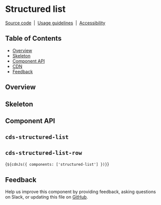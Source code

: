 
<Meta of={StructuredListStories} />

# Structured list

[Source code](https://github.com/carbon-design-system/carbon/tree/main/packages/web-components/src/components/structured-list)
&nbsp;|&nbsp;
[Usage guidelines](https://www.carbondesignsystem.com/components/structured-list/usage)
&nbsp;|&nbsp;
[Accessibility](https://www.carbondesignsystem.com/components/structured-list/accessibility)

## Table of Contents

- [Overview](#overview)
- [Skeleton](#skeleton)
- [Component API](#component-api)
- [CDN](#cdn)
- [Feedback](#feedback)

## Overview

<Canvas of={StructuredListStories.Default} />

## Skeleton

<Canvas of={StructuredListStories.Skeleton} />

## Component API

## `cds-structured-list`

<ArgTypes of="cds-structured-list" />

## `cds-structured-list-row`

<ArgTypes of="cds-structured-list-row" />

<Markdown>{`${cdnJs({ components: ['structured-list'] })}`}</Markdown>

## Feedback

Help us improve this component by providing feedback, asking questions on Slack,
or updating this file on
[GitHub](https://github.com/carbon-design-system/carbon/edit/main/packages/web-components/src/components/structured-list/structured-list.mdx).
